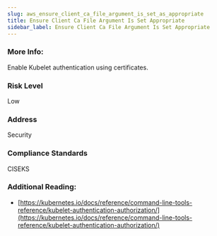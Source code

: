 ```yaml
---
slug: aws_ensure_client_ca_file_argument_is_set_as_appropriate
title: Ensure Client Ca File Argument Is Set Appropriate
sidebar_label: Ensure Client Ca File Argument Is Set Appropriate
---
```


### More Info:

Enable Kubelet authentication using certificates.

### Risk Level

Low

### Address

Security

### Compliance Standards

CISEKS


### Additional Reading:

- [https://kubernetes.io/docs/reference/command-line-tools-reference/kubelet-authentication-authorization/](https://kubernetes.io/docs/reference/command-line-tools-reference/kubelet-authentication-authorization/) 

